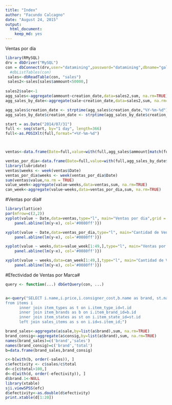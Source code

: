 ```yaml
---
title: "Index"
author: "Facundo Calcagno"
date: "August 24, 2015"
output: 
  html_document: 
    keep_md: yes
---
```


Ventas por día
```r
library(RMySQL)  
drv = dbDriver("MySQL")
con = dbConnect(drv,user="datamining",password="datamining",dbname="galpon.administrativo",host="galpon.cloudapp.net")
  #dbListTables(con)
 sales<-dbReadTable(con, "sales")
 sales2<-sales[sales$ammount<50000,]
 
sales2$sale<-1
agg_sales<-aggregate(ammount~creation_date,data=sales2,sum, na.rm=TRUE)
agg_sales_by_date<-aggregate(sale~creation_date,data=sales2,sum, na.rm=TRUE)

agg_sales$creation_date <- strptime(agg_sales$creation_date,"%Y-%m-%d")
agg_sales_by_date$creation_date <- strptime(agg_sales_by_date$creation_date,"%Y-%m-%d")

start = as.Date("2014/07/31")
full <- seq(start, by="1 day", length=366)
full<-as.POSIXlt(full,format="+%Y-%m-%d")



ventas<-data.frame(Date=full,value=with(full,agg_sales$ammount[match(full, agg_sales$creation_date )]))

ventas_por_dia<-data.frame(Date=full,value=with(full,agg_sales_by_date$sale[match(full, agg_sales_by_date$creation_date )]))
library(lubridate)
ventas$weeks <- week(ventas$Date)
ventas_por_dia$weeks <- week(ventas_por_dia$Date)
sum(ventas$value,na.rm = TRUE)
value_week<-aggregate(value~weeks,data=ventas,sum, na.rm=TRUE)
can_week<-aggregate(value~weeks,data=ventas_por_dia,sum, na.rm=TRUE)

```
#Ventas por día#
```r
library(lattice)  
par(mfrow=c(2,2))
xyplot(value ~ Date,data=ventas,type="l", main="Ventas por dia",grid = TRUE,panel = function(x, y, ...) {panel.xyplot(x, y, ...)
    panel.abline(lm(y~x), col='#0080ff')})

xyplot(value ~ Date,data=ventas_por_dia,type="l", main="Cantidad de Ventas por dia",grid = TRUE,panel = function(x, y, ...) {panel.xyplot(x, y, ...)
    panel.abline(lm(y~x), col='#0080ff')})

xyplot(value ~ weeks,data=value_week[1:49,],type="l", main="Ventas por semana",grid = TRUE,panel = function(x, y, ...) {panel.xyplot(x, y, ...)
    panel.abline(lm(y~x), col='#0080ff')})

xyplot(value ~ weeks,data=can_week[1:49,],type="l", main="Cantidad de Ventas por semana",grid = TRUE,panel = function(x, y, ...) {panel.xyplot(x, y, ...)
    panel.abline(lm(y~x), col='#0080ff')})


```

#Efectividad de Ventas por Marca#
```r


query <- function(...) dbGetQuery(con, ...)


a<-query("SELECT i.name,i.price,i.consigner_cost,b.name as brand, st.name as state,1 as consig, (s.id IS NOT NULL) as  sale
from items i
      inner join item_types as t on i.item_type_id=t.id
      inner join item_brands as b on i.item_brand_id=b.id
      inner join item_states as st on i.item_state_id=st.id
      left join sales_items as s on i.id=s.item_id;")

brand_sales<-aggregate(a$sale,by=list(a$brand),sum, na.rm=TRUE)
brand_consig<-aggregate(a$consig,by=list(a$brand),sum, na.rm=TRUE)
names(brand_sales)=c('brand','sales')
names(brand_consig)=c('brand','total')
b=data.frame(brand_sales,brand_consig)

c<-b[with(b, order(-sales)), ]
c$efectivity <- c$sales/c$total
d<-c[c$total>100,]
d<-d[with(d, order(-efectivity)), ]
d$brand.1<-NULL
library(xtable)
sji.viewSPSS(efc)
d$efectivity<-as.double(d$efectivity)
print.xtable(d[1:20])


```
  
  